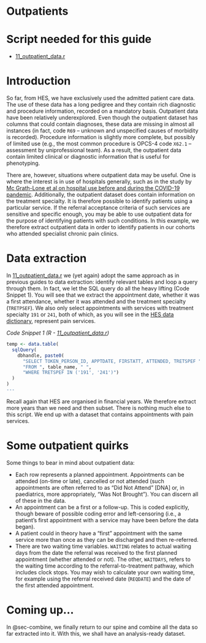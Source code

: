# Outpatients {#sec-opa}

# Script needed for this guide

* [11_outpatient_data.r](scripts/11_outpatient_data.r)

# Introduction

So far, from HES, we have exclusively used the admitted patient care data. The use of these data has a long pedigree and they contain rich diagnostic and procedure information, recorded on a mandatory basis. Outpatient data have been relatively underexplored. Even though the outpatient dataset has columns that could contain diagnoses, these data are missing in almost all instances (in fact, code `R69` – unknown and unspecified causes of morbidity is recorded). Procedure information is slightly more complete, but possibly of limited use (e.g., the most common procedure is OPCS-4 code `X62.1` – assessment by uniprofessional team). As a result, the outpatient data contain limited clinical or diagnostic information that is useful for phenotyping.

There are, however, situations where outpatient data may be useful. One is where the interest is in use of hospitals generally, such as in the study by [Mc Grath-Lone et al on hospital use before and during the COVID-19 pandemic](https://adc.bmj.com/content/107/10/e29){target="_blank"}. Additionally, the outpatient dataset does contain information on the treatment specialty. It is therefore possible to identify patients using a particular service. If the referral acceptance criteria of such services are sensitive and specific enough, you may be able to use outpatient data for the purpose of identifying patients with such conditions. In this example, we therefore extract outpatient data in order to identify patients in our cohorts who attended specialist chronic pain clinics.

# Data extraction

In [11_outpatient_data.r](scripts/11_outpatient_data.r) we (yet again) adopt the same approach as in previous guides to data extraction: identify relevant tables and loop a query through them. In fact, we let the SQL query do all the heavy lifting (Code Snippet 1). You will see that we extract the appointment date, whether it was a first attendance, whether it was attended and the treatment specialty (`TRETPSEF`). We also only select appointments with services with treatment specialty `191` or `241`, both of which, as you will see in the [HES data dictionary](https://digital.nhs.uk/data-and-information/data-tools-and-services/data-services/hospital-episode-statistics/hospital-episode-statistics-data-dictionary){target="_blank"}, represent pain services.

*Code Snippet 1 (R - [11_outpatient_data.r](scripts/11_outpatient_data.r))*
``` r
temp <- data.table(
  sqlQuery(
    dbhandle, paste0(
      "SELECT TOKEN_PERSON_ID, APPTDATE, FIRSTATT, ATTENDED, TRETSPEF ",
      "FROM ", table_name, " ",
      "WHERE TRETSPEF IN ('191', '241')")
  )
)
---
```

Recall again that HES are organised in financial years. We therefore extract more years than we need and then subset. There is nothing much else to this script. We end up with a dataset that contains appointments with pain services.

# Some outpatient quirks

Some things to bear in mind about outpatient data:

* Each row represents a planned appointment. Appointments can be attended (on-time or late), cancelled or not attended (such appointments are often referred to as “Did Not Attend” [DNA] or, in paediatrics, more appropriately, “Was Not Brought”). You can discern all of these in the data.
* An appointment can be a first or a follow-up. This is coded explicitly, though beware of possible coding error and left-censoring (i.e., a patient’s first appointment with a service may have been before the data began).
* A patient could in theory have a “first” appointment with the same service more than once as they can be discharged and then re-referred.
* There are two waiting time variables. `WAITING` relates to actual waiting days from the date the referral was received to the first planned appointment (whether attended or not). The other, `WAITDAYS`, refers to the waiting time according to the referral-to-treatment pathway, which includes clock stops. You may wish to calculate your own waiting time, for example using the referral received date (`REQDATE`) and the date of the first attended appointment.

# Coming up...

In @sec-combine, we finally return to our spine and combine all the data so far extracted into it. With this, we shall have an analysis-ready dataset.
